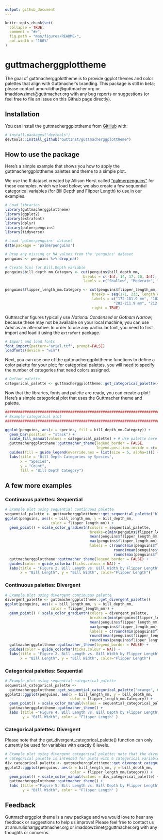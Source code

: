 ```yaml
---
output: github_document
---
```


<!-- README.md is generated from README.Rmd. Please edit that file -->

```r
knitr::opts_chunk$set(
  collapse = TRUE,
  comment = "#>",
  fig.path = "man/figures/README-",
  out.width = "100%"
)
```

# guttmacherggplottheme

<!-- badges: start -->
<!-- badges: end -->

The goal of guttmacherggplottheme is to provide ggplot themes and color palettes that align with Guttmacher's branding. This package is still in beta; please contact amurulidhar@guttmacher.org or imaddowzimet@guttmacher.org with any bug reports or suggestions (or feel free to file an issue on this Github page directly). 

## Installation

You can install the guttmacherggplottheme from [GitHub](https://github.com/) with:

``` r
# install.packages("devtools")
devtools::install_github("GuttInst/guttmacherggplottheme")
```

## How to use the package

Here's a simple example that shows you how to apply the guttmacherggplottheme palettes and theme to a simple plot.  

We use the R dataset created by Allison Horst called ["palmerpenguins"](https://github.com/allisonhorst/palmerpenguins) for these examples, which we load below; we also create a few sequential categorical variables (for Bill Depth and Flipper Length) to use in our examples. 

```r
# Load libraries
library(guttmacherggplottheme)
library(ggplot2)
library(extrafont)
library(dplyr)
library(palmerpenguins)
library(tidyverse)

# Load 'palmerpenguins' dataset
data(package = 'palmerpenguins')

# Drop any missing or NA values from the 'penguins' dataset
penguins <- penguins %>% drop_na()

# Create bins for Bill.Depth variable
penguins$bill_depth_mm.Category <- cut(penguins$bill_depth_mm, 
                                    breaks = c(-Inf, 14, 17, 20, Inf),
                                    labels = c("Shallow", "Moderate", "Deep", "Very Deep"))

penguins$flipper_length_mm.Category <- cut(penguins$flipper_length_mm,
                                        breaks = seq(171, 233, length.out = 7),  # 6 categories
                                        labels = c("172-181.9 mm", "182-191.9 mm", "192-201.9 mm",
                                                  "202-211.9 mm", "212-221.9 mm", "222+ mm"), 
                                        right = TRUE)


```

Guttmacher figures typically use *National Condensed* or *Gotham Narrow*; because these may not be available on your local machine, you can use *Arial* as an alternative. 
In order to use any particular font, you need to first import and load it using the `extrafont` package. 

```r
# Import and load fonts
font_import(pattern="arial.ttf", prompt=FALSE)
loadfonts(device = "win") 
```

Next, you can use one of the guttmacherggplottheme functions to define a color palette for your plot; for categorical palettes, you will need to specify the number of categories that need colors assigned. 
```r
# Define palette
categorical_palette <- guttmacherggplottheme::get_categorical_palette(4)        
```

Now that the libraries, fonts and palette are ready, you can create a plot!
Here's a simple categorical plot that uses the Guttmacher theme and palette.

```r
################################################################################
# Example categorical plot 
################################################################################

ggplot(penguins, aes(x = species, fill = bill_depth_mm.Category)) +
  geom_bar(position = "stack") +
  scale_fill_manual(values = categorical_palette) + # Use palette here
  guttmacherggplottheme::guttmacher_theme(legend_border = FALSE, 
                                          legend.position.inside = c(x = .875, y = .95)) + 
  guides(fill = guide_legend(override.aes = list(size = 5, alpha=1))) +
  labs(title = "Bill Depth Categories by Species",
       x = "Species",
       y = "Count",
       fill = "Bill Depth Category") 

```

## A few more examples

### Continuous palettes: Sequential 

```r

# Example plot using sequential continuous palette
sequential_palette <- guttmacherggplottheme::get_sequential_palette("blue")     # Define palette
ggplot(penguins, aes(x = bill_length_mm, y = bill_depth_mm, 
                     color = flipper_length_mm)) +
  geom_point() + scale_color_gradientn(colors = sequential_palette,             # Use palette here
                                       breaks=c(min(penguins$flipper_length_mm)+2.5,
                                       mean(penguins$flipper_length_mm), 
                                       max(penguins$flipper_length_mm)-2), 
                                       labels = c(round(min(penguins$flipper_length_mm)),
                                                  round(mean(penguins$flipper_length_mm)),
                                                  round(max(penguins$flipper_length_mm)))) + 
  guttmacherggplottheme::guttmacher_theme(legend_border = FALSE) + 
  guides(color = guide_colorbar(ticks.colour = NA)) +
  labs(title = "Figure 2. Bill Length vs. Bill Width by Flipper Length", 
       x = "Bill Length", y = "Bill Width", color="Flipper Length")
```

### Continuous palettes: Divergent

```r

# Example plot using divergent continuous palette
divergent_palette <- guttmacherggplottheme::get_divergent_palette()             # Define palette   
ggplot(penguins, aes(x = bill_length_mm, y = bill_depth_mm, 
                     color = flipper_length_mm)) +
  geom_point() + scale_color_gradientn(colors = divergent_palette,              # Use palette here
                                       breaks=c(min(penguins$flipper_length_mm)+2.5,
                                       mean(penguins$flipper_length_mm), 
                                       max(penguins$flipper_length_mm)-2), 
                                       labels = c(round(min(penguins$flipper_length_mm)),
                                       round(mean(penguins$flipper_length_mm)),
                                       round(max(penguins$flipper_length_mm)))) + 
  guttmacherggplottheme::guttmacher_theme(legend_border = FALSE) + 
  guides(color = guide_colorbar(ticks.colour = NA)) +
  labs(title = "Figure 2. Bill Length vs. Bill Width by Flipper Length", 
       x = "Bill Length", y = "Bill Width", color="Flipper Length")
```

### Categorical palettes: Sequential

```r

# Example plot using sequential categorical palette
sequential_categorical_palette <- 
  guttmacherggplottheme::get_sequential_categorical_palette("orange", 6)        # Define palette
ggplot2::ggplot(penguins, aes(x = bill_length_mm, y = bill_depth_mm, 
                              color = flipper_length_mm.Category)) +
  geom_point() + scale_color_manual(values = sequential_categorical_palette) +  # Use palette here
  guttmacherggplottheme::guttmacher_theme() + 
  labs (title ="Figure 4. Bill Length vs. Bill Depth by Flipper Length", x = "Bill Length", 
        y = "Bill Width", color = "Flipper Length" ) 

```

### Categorical palettes: Divergent

Please note that the get_divergent_categorical_palette() function can only currently be used for variables with exactly 6 levels.

```r

# Example plot using divergent categorical palette; note that the divergent 
# categorical palette is intended for plots with 6 categorical variables
div_categorical_palette <- guttmacherggplottheme::get_divergent_categorical_palette()
ggplot2::ggplot(penguins, aes(x = bill_length_mm, y = bill_depth_mm, 
                              color = flipper_length_mm.Category)) + 
  geom_point() + scale_color_manual(values = div_categorical_palette) +         # Use palette here
  guttmacherggplottheme::guttmacher_theme() + 
  labs (title ="Figure 5. Bill Length vs. Bill Depth by Flipper Length", x = "Bill Length", 
        y = "Bill Width", color = "Flipper Length" ) 

```

## Feedback

Guttmacherggplot theme is a new package and we would love to hear any feedback or suggestions to help us improve! Please feel free to contact us at amurulidhar@guttmacher.org or imaddowzimet@guttmacher.org with any thoughts or concerns. 
